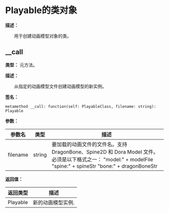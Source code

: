 
# Playable的类对象

**描述：**

&emsp;&emsp;用于创建动画模型对象的类。

## __call

**类型：** 元方法。

**描述：**

&emsp;&emsp;从指定的动画模型文件创建动画模型的新实例。

**签名：**
```tl
metamethod __call: function(self: PlayableClass, filename: string): Playable
```

**参数：**

| 参数名 | 类型 | 描述 |
| --- | --- | --- |
| filename | string | 要加载的动画文件的文件名。支持 DragonBone、Spine2D 和 Dora Model 文件。必须是以下格式之一：	"model:" + modelFile	"spine:" + spineStr	"bone:" + dragonBoneStr |

**返回值：**

| 返回类型 | 描述 |
| --- | --- |
| Playable | 新的动画模型实例. |